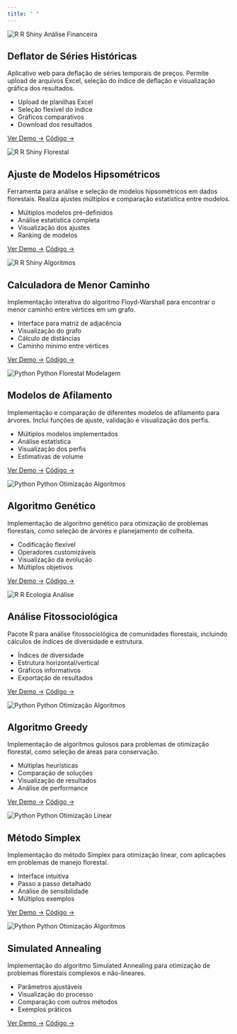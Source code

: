 ```yaml
---
title: " "
---
```


::: {.column-page}


::: {.project-grid .grid}

::: {.g-col-4 .project-card}
::: {.tag-list}
![R](images/r-icon.png){.tag-icon} 
<span class="tag">R</span>
<span class="tag">Shiny</span>
<span class="tag">Análise Financeira</span>
:::

## Deflator de Séries Históricas

::: {.project-description}
Aplicativo web para deflação de séries temporais de preços. Permite upload de arquivos Excel, seleção do índice de deflação e visualização gráfica dos resultados.
:::

::: {.features-list}
- Upload de planilhas Excel
- Seleção flexível do índice
- Gráficos comparativos
- Download dos resultados
:::

::: {.button-container}
[Ver Demo →](https://seu-usuario.shinyapps.io/deflator){.btn .btn-primary}
[Código →](https://github.com/seu-usuario/deflator){.btn .btn-secondary}
:::
:::

::: {.g-col-4 .project-card}
::: {.tag-list}
![R](images/r-icon.png){.tag-icon}
<span class="tag">R</span>
<span class="tag">Shiny</span>
<span class="tag">Florestal</span>
:::

## Ajuste de Modelos Hipsométricos

::: {.project-description}
Ferramenta para análise e seleção de modelos hipsométricos em dados florestais. Realiza ajustes múltiplos e comparação estatística entre modelos.
:::

::: {.features-list}
- Múltiplos modelos pré-definidos
- Análise estatística completa
- Visualização dos ajustes
- Ranking de modelos
:::

::: {.button-container}
[Ver Demo →](https://seu-usuario.shinyapps.io/hipsometria){.btn .btn-primary}
[Código →](https://github.com/seu-usuario/hipsometria){.btn .btn-secondary}
:::
:::

::: {.g-col-4 .project-card}
::: {.tag-list}
![R](images/r-icon.png){.tag-icon}
<span class="tag">R</span>
<span class="tag">Shiny</span>
<span class="tag">Algoritmos</span>
:::

## Calculadora de Menor Caminho

::: {.project-description}
Implementação interativa do algoritmo Floyd-Warshall para encontrar o menor caminho entre vértices em um grafo.
:::

::: {.features-list}
- Interface para matriz de adjacência
- Visualização do grafo
- Cálculo de distâncias
- Caminho mínimo entre vértices
:::

::: {.button-container}
[Ver Demo →](https://seu-usuario.shinyapps.io/floyd-warshall){.btn .btn-primary}
[Código →](https://github.com/seu-usuario/floyd-warshall){.btn .btn-secondary}
:::
:::

::: {.g-col-4 .project-card}
::: {.tag-list}
![Python](images/python-icon.png){.tag-icon}
<span class="tag">Python</span>
<span class="tag">Florestal</span>
<span class="tag">Modelagem</span>
:::

## Modelos de Afilamento

::: {.project-description}
Implementação e comparação de diferentes modelos de afilamento para árvores. Inclui funções de ajuste, validação e visualização dos perfis.
:::

::: {.features-list}
- Múltiplos modelos implementados
- Análise estatística
- Visualização dos perfis
- Estimativas de volume
:::

::: {.button-container}
[Ver Demo →](https://github.com/seu-usuario/taper-models){.btn .btn-primary}
[Código →](https://github.com/seu-usuario/taper-models){.btn .btn-secondary}
:::
:::

::: {.g-col-4 .project-card}
::: {.tag-list}
![Python](images/python-icon.png){.tag-icon}
<span class="tag">Python</span>
<span class="tag">Otimização</span>
<span class="tag">Algoritmos</span>
:::

## Algoritmo Genético

::: {.project-description}
Implementação de algoritmo genético para otimização de problemas florestais, como seleção de árvores e planejamento de colheita.
:::

::: {.features-list}
- Codificação flexível
- Operadores customizáveis
- Visualização da evolução
- Múltiplos objetivos
:::

::: {.button-container}
[Ver Demo →](https://github.com/seu-usuario/genetic-algorithm){.btn .btn-primary}
[Código →](https://github.com/seu-usuario/genetic-algorithm){.btn .btn-secondary}
:::
:::

::: {.g-col-4 .project-card}
::: {.tag-list}
![R](images/r-icon.png){.tag-icon}
<span class="tag">R</span>
<span class="tag">Ecologia</span>
<span class="tag">Análise</span>
:::

## Análise Fitossociológica

::: {.project-description}
Pacote R para análise fitossociológica de comunidades florestais, incluindo cálculos de índices de diversidade e estrutura.
:::

::: {.features-list}
- Índices de diversidade
- Estrutura horizontal/vertical
- Gráficos informativos
- Exportação de resultados
:::

::: {.button-container}
[Ver Demo →](https://github.com/seu-usuario/phytosociology){.btn .btn-primary}
[Código →](https://github.com/seu-usuario/phytosociology){.btn .btn-secondary}
:::
:::

::: {.g-col-4 .project-card}
::: {.tag-list}
![Python](images/python-icon.png){.tag-icon}
<span class="tag">Python</span>
<span class="tag">Otimização</span>
<span class="tag">Algoritmos</span>
:::

## Algoritmo Greedy

::: {.project-description}
Implementação de algoritmos gulosos para problemas de otimização florestal, como seleção de áreas para conservação.
:::

::: {.features-list}
- Múltiplas heurísticas
- Comparação de soluções
- Visualização de resultados
- Análise de performance
:::

::: {.button-container}
[Ver Demo →](https://github.com/seu-usuario/greedy-algorithm){.btn .btn-primary}
[Código →](https://github.com/seu-usuario/greedy-algorithm){.btn .btn-secondary}
:::
:::

::: {.g-col-4 .project-card}
::: {.tag-list}
![Python](images/python-icon.png){.tag-icon}
<span class="tag">Python</span>
<span class="tag">Otimização</span>
<span class="tag">Linear</span>
:::

## Método Simplex

::: {.project-description}
Implementação do método Simplex para otimização linear, com aplicações em problemas de manejo florestal.
:::

::: {.features-list}
- Interface intuitiva
- Passo a passo detalhado
- Análise de sensibilidade
- Múltiplos exemplos
:::

::: {.button-container}
[Ver Demo →](https://github.com/seu-usuario/simplex-method){.btn .btn-primary}
[Código →](https://github.com/seu-usuario/simplex-method){.btn .btn-secondary}
:::
:::

::: {.g-col-4 .project-card}
::: {.tag-list}
![Python](images/python-icon.png){.tag-icon}
<span class="tag">Python</span>
<span class="tag">Otimização</span>
<span class="tag">Algoritmos</span>
:::

## Simulated Annealing

::: {.project-description}
Implementação do algoritmo Simulated Annealing para otimização de problemas florestais complexos e não-lineares.
:::

::: {.features-list}
- Parâmetros ajustáveis
- Visualização do processo
- Comparação com outros métodos
- Exemplos práticos
:::

::: {.button-container}
[Ver Demo →](https://github.com/seu-usuario/simulated-annealing){.btn .btn-primary}
[Código →](https://github.com/seu-usuario/simulated-annealing){.btn .btn-secondary}
:::
:::

:::

:::
